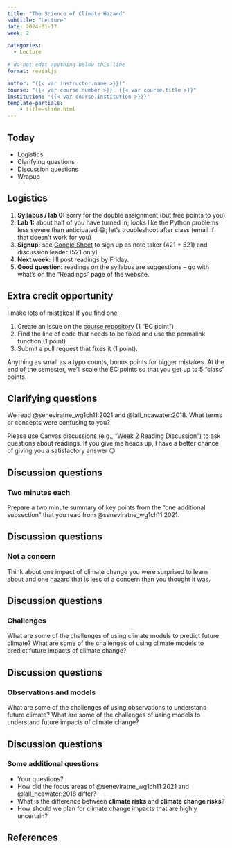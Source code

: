 ```yaml
---
title: "The Science of Climate Hazard"
subtitle: "Lecture"
date: 2024-01-17
week: 2

categories: 
  - Lecture

# do not edit anything below this line
format: revealjs

author: "{{< var instructor.name >}}!"
course: "{{< var course.number >}}, {{< var course.title >}}"
institution: "{{< var course.institution >}}}"
template-partials:
    - title-slide.html
---
```


## Today

- Logistics
- Clarifying questions
- Discussion questions
- Wrapup

## Logistics {.scrollable}

::: {.incremental}
1. **Syllabus / lab 0:** sorry for the double assignment (but free points to you)
1. **Lab 1:** about half of you have turned in; looks like the Python problems less severe than anticipated 😄; let's troubleshoot after class (email if that doesn't work for you)
1. **Signup:** see [Google Sheet](https://docs.google.com/spreadsheets/d/1BfmwCmo63Vh9b3QDuAkpq4Jo_uRSGbKKQqWEDx_kfkw/edit?usp=sharing) to sign up as note taker (421 + 521) and discussion leader (521 only)
1. **Next week:** I'll post readings by Friday.
1. **Good question:** readings on the syllabus are suggestions -- go with what's on the "Readings" page of the website.
:::

## Extra credit opportunity

 I make lots of mistakes!
 If you find one:
 
 1. Create an Issue on the [course repository](https://github.com/CEVE-421-521/ceve-421-521.github.io/) (1 "EC point")
 1. Find the line of code that needs to be fixed and use the permalink function (1 point)
 1. Submit a pull request that fixes it (1 point).
 
 Anything as small as a typo counts, bonus points for bigger mistakes.
 At the end of the semester, we'll scale the EC points so that you get up to 5 "class" points.

## Clarifying questions

We read @seneviratne_wg1ch11:2021 and @lall_ncawater:2018.
What terms or concepts were confusing to you?

::: {.callout-tip}
Please use Canvas discussions (e.g., "Week 2 Reading Discussion") to ask questions about readings.
If you give me heads up, I have a better chance of giving you a satisfactory answer 😉
:::

## Discussion questions
### Two minutes each

Prepare a two minute summary of key points from the "one additional subsection" that you read from @seneviratne_wg1ch11:2021.

## Discussion questions
### Not a concern

Think about one impact of climate change you were surprised to learn about and one hazard that is less of a concern than you thought it was.

## Discussion questions
### Challenges

What are some of the challenges of using climate models to predict future climate?
What are some of the challenges of using climate models to predict future impacts of climate change?

## Discussion questions
### Observations and models

What are some of the challenges of using observations to understand future climate?
What are some of the challenges of using models to understand future impacts of climate change?

## Discussion questions
### Some additional questions

- Your questions?
- How did the focus areas of @seneviratne_wg1ch11:2021 and @lall_ncawater:2018 differ?
- What is the difference between **climate risks** and **climate change risks**?
- How should we plan for climate change impacts that are highly uncertain?

## References

::: {#refs}
:::